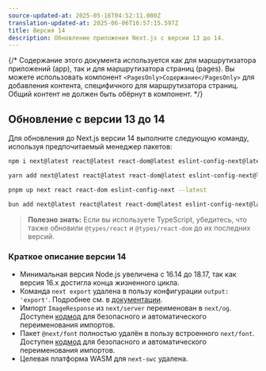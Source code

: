 ```yaml
---
source-updated-at: 2025-05-16T04:52:11.000Z
translation-updated-at: 2025-06-06T16:57:15.597Z
title: Версия 14
description: Обновление приложения Next.js с версии 13 до 14.
---
```


{/* Содержание этого документа используется как для маршрутизатора приложений (app), так и для маршрутизатора страниц (pages). Вы можете использовать компонент `<PagesOnly>Содержание</PagesOnly>` для добавления контента, специфичного для маршрутизатора страниц. Общий контент не должен быть обёрнут в компонент. */}

## Обновление с версии 13 до 14

Для обновления до Next.js версии 14 выполните следующую команду, используя предпочитаемый менеджер пакетов:

```bash filename="Терминал"
npm i next@latest react@latest react-dom@latest eslint-config-next@latest
```

```bash filename="Терминал"
yarn add next@latest react@latest react-dom@latest eslint-config-next@latest
```

```bash filename="Терминал"
pnpm up next react react-dom eslint-config-next --latest
```

```bash filename="Терминал"
bun add next@latest react@latest react-dom@latest eslint-config-next@latest
```

> **Полезно знать:** Если вы используете TypeScript, убедитесь, что также обновили `@types/react` и `@types/react-dom` до их последних версий.

### Краткое описание версии 14

- Минимальная версия Node.js увеличена с 16.14 до 18.17, так как версия 16.x достигла конца жизненного цикла.
- Команда `next export` удалена в пользу конфигурации `output: 'export'`. Подробнее см. в [документации](https://nextjs.org/docs/app/building-your-application/deploying/static-exports).
- Импорт `ImageResponse` из `next/server` переименован в `next/og`. Доступен [кодмод](/docs/app/building-your-application/upgrading/codemods#next-og-import) для безопасного и автоматического переименования импортов.
- Пакет `@next/font` полностью удалён в пользу встроенного `next/font`. Доступен [кодмод](/docs/app/building-your-application/upgrading/codemods#built-in-next-font) для безопасного и автоматического переименования импортов.
- Целевая платформа WASM для `next-swc` удалена.